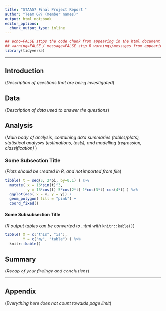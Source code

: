 ```yaml
---
title: "STAA57 Final Project Report "
author: "Team G?? (member names)"
output: html_notebook
editor_options: 
  chunk_output_type: inline
---
```

```r
## echo=FALSE stops the code chunk from appearing in the html document
## warning=FALSE / message=FALSE stop R warnings/messages from appearing in the knit document
library(tidyverse)
```


***

<!-- 
(everything in here is an .html comment)

Instructions: 
- Use typical structure of data analysis report, w/ sections:
    + Introduction
    + Data
    + Analysis
    + Summary
    + Appendix (optional)
- Report should be 5 pages MAX (when compiled/knit as pdf)
- Appendix does not count towards page limit
- Put all your data in a separate "./data/" sub-folder 
- Submit compressed project folder 
- You submissions should be reproducible (i.e. I should be able to   
  re-compile your report with a click of the Preview/Knit button) 

-->

## Introduction 

(*Description of questions that are being investigated*)

## Data 

(*Description of data used to answer the questions*)

## Analysis 

(*Main body of analysis, containing data summaries (tables/plots),  statistical analyses (estimations, tests), and modelling (regression, classification) *)

### Some Subsection Title

<!-- You can organize content in subsections -->

(*Plots should be created in R, and not imported from file*)

```r
tibble( t = seq(0, 2*pi, by=0.1) ) %>% 
  mutate( x = 16*sin(t)^3, 
          y = 13*cos(t)-5*cos(2*t)-2*cos(3*t)-cos(4*t) ) %>% 
  ggplot(aes( x = x, y = y)) + 
  geom_polygon( fill = "pink") +
  coord_fixed() 
```

#### Some Subsubsection Title

(*R output tables can be converted to .html with* `knitr::kable()`) 

```r
tibble( X = c("this", "is"), 
        Y = c("my", "table") ) %>% 
  knitr::kable()
```
<!-- 
for more help on RMarkdown see: https://rmarkdown.rstudio.com/lesson-15.html 
-->


## Summary 

(*Recap of your findings and conclusions*)



***  

## Appendix 

(*Everything here does not count towards page limit*)


